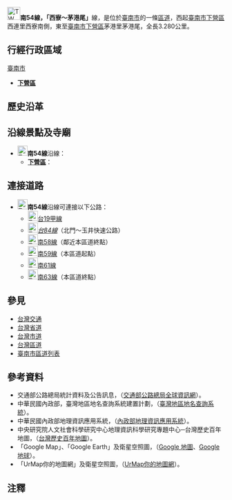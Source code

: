 {{expand|time=2010-09-05}}
{{Infobox TwRoad|
|Type=th
|Code=南54線
|Num=tn54
|Branch=
|Name=
|Level=區道
|Length=[[File:TW_THWtn54.svg|23px]]─3.280{{space|1}}
|Length2=
|Start=[[臺南市|臺南市]][[下營區|下營區]]西寮
|Pass=[[臺南市|臺南市]][[下營區|下營區]]中營
|End=[[臺南市|臺南市]][[下營區|下營區]]茅港尾
}}

[[File:TW_THWtn54.svg|30px]]{{space|1}}'''南54線，「西寮{{r|typo}}～茅港尾」'''線，是位於[[臺南市|臺南市]]的一條[[台灣區道|區道]]，西起[[臺南市|臺南市]][[下營區|下營區]]西連里西寮南側，東至[[臺南市|臺南市]][[下營區|下營區]]茅港里茅港尾，全長{{space|1}}3.280{{space|1}}公里。

==行經行政區域==
;[[臺南市|臺南市]]
* '''[[下營區|下營區]]'''

==歷史沿革==

==沿線景點及寺廟==
*[[File:TW_THWtn54.svg|23px]]'''南54線'''沿線：
**'''[[下營區|下營區]]'''：
<!--==沿線政府機關、學校、醫院及其他設施==
*[[File:TW_THWtn54.svg|23px]]'''南54線'''沿線：
**'''[[下營區|下營區]]'''：-->

==連接道路==
*[[File:TW_THWtn54.svg|23px]]'''南54線'''沿線可連接以下公路：
**[[File:TW_PHW19a.svg|23px]][[台19線#支線|台19甲線]]
**[[File:TW_PHW84.svg|23px]]''[[台84線|台84線]]''（北門～玉井快速公路）
**[[File:TW_THWtn58.svg|23px]][[南58線|南58線]]（鄰近本區道終點）
**[[File:TW_THWtn59.svg|23px]][[南59線|南59線]]（本區道起點）
**[[File:TW_THWtn61.svg|23px]][[南61線|南61線]]
**[[File:TW_THWtn63.svg|23px]][[南63線|南63線]]（本區道終點）

==參見==
*[[台灣交通|台灣交通]]
*[[台灣省道|台灣省道]]
*[[中華民國市道|台灣市道]]
*[[台灣區道|台灣區道]]
*[[臺南市區道列表|臺南市區道列表]]

==參考資料==
*交通部公路總局統計資料及公告訊息，（[https://web.archive.org/web/20110709204443/http://www.thb.gov.tw/tm/wcf.aspx 交通部公路總局全球資訊網]）。
*中華民國內政部，臺灣地區地名查詢系統建置計劃，（[https://web.archive.org/web/20100815090815/http://placesearch.moi.gov.tw/index_tw.php 臺灣地區地名查詢系統]）。
*中華民國內政部地理資訊應用系統，（[https://web.archive.org/web/20100901041614/http://moistgis.moi.gov.tw/moi92-1/ 內政部地理資訊應用系統]）。
*中央研究院人文社會科學研究中心地理資訊科學研究專題中心─台灣歷史百年地圖，（[http://gissrv4.sinica.edu.tw/gis/twhgis.aspx 台灣歷史百年地圖]{{Wayback|url=http://gissrv4.sinica.edu.tw/gis/twhgis.aspx |date=20190630201431 }}）。
*「Google Map」、「Google Earth」及衛星空照圖，（[http://maps.google.com.tw Google 地圖]{{Wayback|url=http://maps.google.com.tw/ |date=20091122013252 }}、[http://earth.google.it/intl/zh-TW/ Google 地球]{{Wayback|url=http://earth.google.it/intl/zh-TW/ |date=20100801082255 }}）。
*「UrMap你的地圖網」及衛星空照圖，（[http://www.urmap.com UrMap你的地圖網]{{Wayback|url=http://www.urmap.com/ |date=20200908110608 }}）。

==注釋==
{{reflist|refs=
<ref name="typo">交通部於2010年全省鄉道統計資料中作西「庄」，正確地名應作西「寮」。西寮為[[下營區|下營區]]西連里內最大聚落，大致位於該區之西南側。</ref>
}}
<!--==外部連結==（如果有外部介紹才列）-->

{{臺南市區道}}